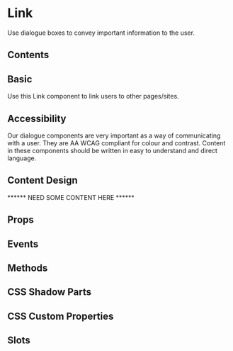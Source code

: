 # Link

Use dialogue boxes to convey important information to the user.

## Contents

## Basic

Use this Link component to link users to other pages/sites.


<Basic />

## Accessibility

Our dialogue components are very important as a way of communicating with a user. They are AA WCAG compliant for colour and contrast. Content in these components should be written in easy to understand and direct language.

## Content Design

****** NEED SOME CONTENT HERE ******

## Props


<Props />

## Events


<Events />

## Methods


<Methods />

## CSS Shadow Parts


<Parts />

## CSS Custom Properties


<CustomProps />

## Slots


<Slots />


